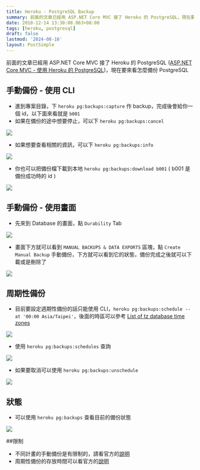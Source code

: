 ```yaml
---
title: Heroku - PostgreSQL Backup
summary: 前面的文章已經用 ASP.NET Core MVC 接了 Heroku 的 PostgreSQL，現在要來看怎麼備份 PostgreSQL
date: 2018-12-14 13:30:08.063+08:00
tags: [heroku, postgresql]
draft: false
lastmod: '2024-08-16'
layout: PostSimple
---
```


前面的文章已經用 ASP.NET Core MVC 接了 Heroku 的 PostgreSQL ([ASP.NET Core MVC - 使用 Heroku 的 PostgreSQL](/blog/asp-net-core-mvc-heroku-postgresql))，現在要來看怎麼備份 PostgreSQL

## 手動備份 - 使用 CLI

- 進到專案目錄，下 `heroku pg:backups:capture` 作 backup，完成後會給你一個 id，以下面來看就是 `b001`
- 如果在備份的途中想要停止，可以下 `heroku pg:backups:cancel`

![](/static/images/404.webp)

- 如果想要查看相關的資訊，可以下 `heroku pg:backups:info`

![](/static/images/404.webp)

- 你也可以把備份檔下載到本地 `heroku pg:backups:download b001` ( b001 是備份成功時的 id )

![](/static/images/404.webp)

## 手動備份 - 使用畫面

- 先來到 Database 的畫面，點 `Durability` Tab

![](/static/images/404.webp)

- 畫面下方就可以看到 `MANUAL BACKUPS & DATA EXPORTS` 區塊，點 `Create Manual Backup` 手動備份，下方就可以看到它的狀態，備份完成之後就可以下載或是刪除了

![](/static/images/404.webp)

## 周期性備份

- 目前要設定週期性備份的話只能使用 CLI，`heroku pg:backups:schedule --at '00:00 Asia/Taipei'`，後面的時區可以參考 [List of tz database time zones](https://en.wikipedia.org/wiki/List_of_tz_database_time_zones)

![](/static/images/404.webp)

- 使用 `heroku pg:backups:schedules` 查詢

![](/static/images/404.webp)

- 如果要取消可以使用 `heroku pg:backups:unschedule`

![](/static/images/404.webp)

## 狀態

- 可以使用 `heroku pg:backups` 查看目前的備份狀態

![](/static/images/404.webp)

##限制

- 不同計畫的手動備份是有限制的，請看官方的[說明](https://devcenter.heroku.com/articles/heroku-postgres-backups#manual-backup-retention-limits)
- 周期性備份的存放時間可以看官方的[說明](https://devcenter.heroku.com/articles/heroku-postgres-backups#scheduled-backups-retention-limits)
